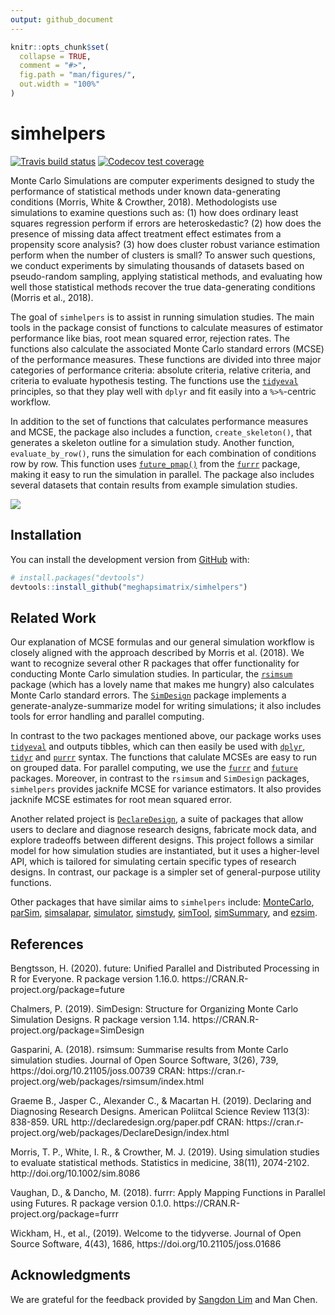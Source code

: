 ```yaml
---
output: github_document
---
```


<!-- README.md is generated from README.Rmd. Please edit that file -->

```r
knitr::opts_chunk$set(
  collapse = TRUE,
  comment = "#>",
  fig.path = "man/figures/",
  out.width = "100%"
)
```

# simhelpers

<!-- badges: start -->
[![Travis build status](https://travis-ci.org/meghapsimatrix/simhelpers.svg?branch=master)](https://travis-ci.org/meghapsimatrix/simhelpers)
[![Codecov test coverage](https://codecov.io/gh/meghapsimatrix/simhelpers/branch/master/graph/badge.svg)](https://codecov.io/gh/meghapsimatrix/simhelpers?branch=master)
<!-- badges: end -->

Monte Carlo Simulations are computer experiments designed to study the performance of statistical methods under known data-generating conditions (Morris, White & Crowther, 2018). Methodologists use simulations to examine questions such as: (1) how does ordinary least squares regression perform if errors are heteroskedastic? (2) how does the presence of missing data affect treatment effect estimates from a propensity score analysis? (3) how does cluster robust variance estimation perform when the number of clusters is small? To answer such questions, we conduct experiments by simulating thousands of datasets based on pseudo-random sampling, applying statistical methods, and evaluating how well those statistical methods recover the true data-generating conditions (Morris et al., 2018). 

The goal of `simhelpers` is to assist in running simulation studies. The main tools in the package consist of functions to calculate measures of estimator performance like bias, root mean squared error, rejection rates. The functions also calculate the associated Monte Carlo standard errors (MCSE) of the performance measures. These functions are divided into three major categories of performance criteria: absolute criteria, relative criteria, and criteria to evaluate hypothesis testing. The functions use the [`tidyeval`](https://tidyeval.tidyverse.org/index.html) principles, so that they play well with `dplyr` and fit easily into a `%>%`-centric workflow. 

In addition to the set of functions that calculates performance measures and MCSE, the package also includes a function, `create_skeleton()`, that generates a skeleton outline for a simulation study. Another function, `evaluate_by_row()`, runs the simulation for each combination of conditions row by row. This function uses [`future_pmap()`](https://davisvaughan.github.io/furrr/reference/future_map2.html) from the [`furrr`](https://davisvaughan.github.io/furrr/) package, making it easy to run the simulation in parallel. The package also includes several datasets that contain results from example simulation studies. 

<img src="man/figures/workflow.png" />


## Installation

You can install the development version from [GitHub](https://github.com/) with:

``` r
# install.packages("devtools")
devtools::install_github("meghapsimatrix/simhelpers")
```

## Related Work

Our explanation of MCSE formulas and our general simulation workflow is closely aligned with the approach described by Morris et al. (2018). We want to recognize several other R packages that offer functionality for conducting Monte Carlo simulation studies. In particular, the [`rsimsum`](https://cran.r-project.org/web/packages/rsimsum/index.html) package (which has a lovely name that makes me hungry) also calculates Monte Carlo standard errors. The [`SimDesign`](https://cran.r-project.org/web/packages/SimDesign/index.html) package implements a generate-analyze-summarize model for writing simulations; it also includes tools for error handling and parallel computing. 

In contrast to the two packages mentioned above, our package works uses [`tidyeval`](https://tidyeval.tidyverse.org/index.html) and outputs tibbles, which can then easily be used with [`dplyr`](https://dplyr.tidyverse.org/index.html), [`tidyr`](https://tidyr.tidyverse.org/) and [`purrr`](https://purrr.tidyverse.org/) syntax. The functions that calulate MCSEs are easy to run on grouped data. For parallel computing, we use the [`furrr`](https://davisvaughan.github.io/furrr/) and [`future`](https://rstudio.github.io/promises/articles/futures.html) packages. Moreover, in contrast to the `rsimsum` and `SimDesign` packages, `simhelpers` provides jacknife MCSE for variance estimators. It also provides jacknife MCSE estimates for root mean squared error. 

Another related project is [`DeclareDesign`](https://declaredesign.org/), a suite of packages that allow users to declare and diagnose research designs, fabricate mock data, and explore tradeoffs between different designs. This project follows a similar model for how simulation studies are instantiated, but it uses a higher-level API, which is tailored for simulating certain specific types of research designs. In contrast, our package is a simpler set of general-purpose utility functions. 

Other packages that have similar aims to `simhelpers` include: [MonteCarlo](https://cran.r-project.org/web/packages/MonteCarlo/index.html), [parSim](https://cran.r-project.org/web/packages/parSim/index.html), [simsalapar](https://cran.r-project.org/web/packages/simsalapar/index.html), [simulator](https://cran.r-project.org/web/packages/simulator/index.html), [simstudy](https://cran.r-project.org/web/packages/simstudy/index.html), [simTool](https://cran.r-project.org/web/packages/simTool/index.html), [simSummary](https://cran.r-project.org/web/packages/simSummary/index.html), and [ezsim](https://cran.r-project.org/web/packages/ezsim/index.html).

## References

Bengtsson, H. (2020). future: Unified Parallel and Distributed Processing in R for Everyone. R package version 1.16.0. https://CRAN.R-project.org/package=future

Chalmers, P. (2019). SimDesign: Structure for Organizing Monte Carlo Simulation Designs. R package version 1.14. https://CRAN.R-project.org/package=SimDesign

Gasparini, A. (2018). rsimsum: Summarise results from Monte Carlo simulation studies. Journal of Open Source Software, 3(26), 739, https://doi.org/10.21105/joss.00739
CRAN: https://cran.r-project.org/web/packages/rsimsum/index.html

Graeme B., Jasper C., Alexander C., & Macartan H. (2019). Declaring and Diagnosing Research Designs. American Poliitcal Science Review 113(3): 838-859. URL http://declaredesign.org/paper.pdf
CRAN: https://cran.r-project.org/web/packages/DeclareDesign/index.html

Morris, T. P., White, I. R., & Crowther, M. J. (2019). Using simulation studies to evaluate statistical methods. Statistics in medicine, 38(11), 2074-2102. http://doi.org/10.1002/sim.8086

Vaughan, D., & Dancho, M. (2018). furrr: Apply Mapping Functions in Parallel using Futures. R package version 0.1.0. https://CRAN.R-project.org/package=furrr

Wickham, H., et al., (2019). Welcome to the tidyverse. Journal of Open Source Software, 4(43), 1686, https://doi.org/10.21105/joss.01686

## Acknowledgments 

We are grateful for the feedback provided by [Sangdon Lim](https://sdlim.com/) and Man Chen.
